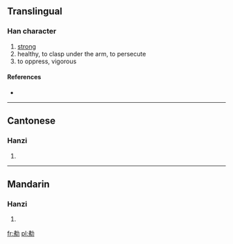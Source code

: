 ==Translingual==

===Han character===
{{Han char|rn=19|rad=力|as=05|sn=7|four=|canj=中弓大尸 (LNKS)}}

# [[strong]]
# healthy, to clasp under the arm, to persecute
# to oppress, vigorous

====References====
* {{Han ref|kx=0146.250|hdz=10369.030|uh=3517|ud=13591}}

----

==Cantonese==

===Hanzi===
{{yue-hanzi|jyut=|y=bei6, faai3 fan4 gaat1 ngaat6}}

# {{defn|lang=yue|sort=力05}}

----

==Mandarin==

===Hanzi===
{{cmn-hanzi|pin=[[fèi]] ([[fei4]])|wg=fei<sup>4</sup>}}

# {{defn|lang=cmn|sort=力05}}

[[fr:㔗]]
[[pl:㔗]]